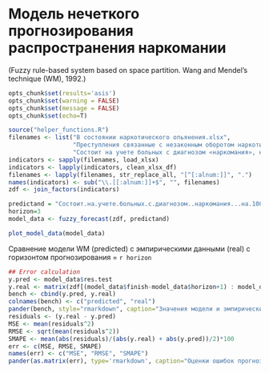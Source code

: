 # Модель нечеткого прогнозирования распространения наркомании
(Fuzzy rule-based system based on space partition. 
Wang and Mendel’s technique (WM), 1992.)

```r
opts_chunk$set(results='asis')
opts_chunk$set(warning = FALSE)
opts_chunk$set(message = FALSE)
opts_chunk$set(echo=T)
```
```r
source("helper_functions.R")
filenames <- list("В состоянии наркотического опьянения.xlsx", 
                  "Преступления связанные с незаконным оборотом наркотиков  зарегистрировано.xlsx", 
                  "Состоит на учете больных с диагнозом «наркомания», на 100 тыс. населения.xlsx")
indicators <- sapply(filenames, load_xlsx)
indicators <- lapply(indicators, clean_xlsx_df)
filenames <- lapply(filenames, str_replace_all, "[^[:alnum:]]", ".")
names(indicators) <- sub("\\.[[:alnum:]]+$", "", filenames)
zdf <- join_factors(indicators)
```

```r
predictand = "Состоит.на.учете.больных.с.диагнозом..наркомания...на.100.тыс..населения"
horizon=3
model_data <- fuzzy_forecast(zdf, predictand)
```
```r
plot_model_data(model_data)
```

Сравнение модели WM (predicted) с эмпирическими данными (real) с горизонтом прогнозирования = `r horizon`
```r
## Error calculation
y.pred <- model_data$res.test
y.real <- matrix(zdf[(model_data$finish-model_data$horizon+1) : model_data$finish,predictand])
bench <- cbind(y.pred, y.real)
colnames(bench) <- c("predicted", "real")
pander(bench, style="rmarkdown", caption="Значения модели и эмпирические значения")
residuals <- (y.real - y.pred)
MSE <- mean(residuals^2)
RMSE <- sqrt(mean(residuals^2))
SMAPE <- mean(abs(residuals)/(abs(y.real) + abs(y.pred))/2)*100
err <- c(MSE, RMSE, SMAPE)
names(err) <- c("MSE", "RMSE", "SMAPE")
pander(as.matrix(err), type='rmarkdown', caption="Оценки ошибок прогноза") 
```
